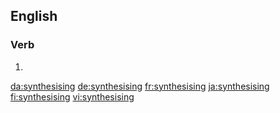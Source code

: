 ==English==

===Verb===
{{head|en|present participle}}

# {{present participle of|synthesise|lang=en|nocat=1}}

[[da:synthesising]]
[[de:synthesising]]
[[fr:synthesising]]
[[ja:synthesising]]
[[fi:synthesising]]
[[vi:synthesising]]